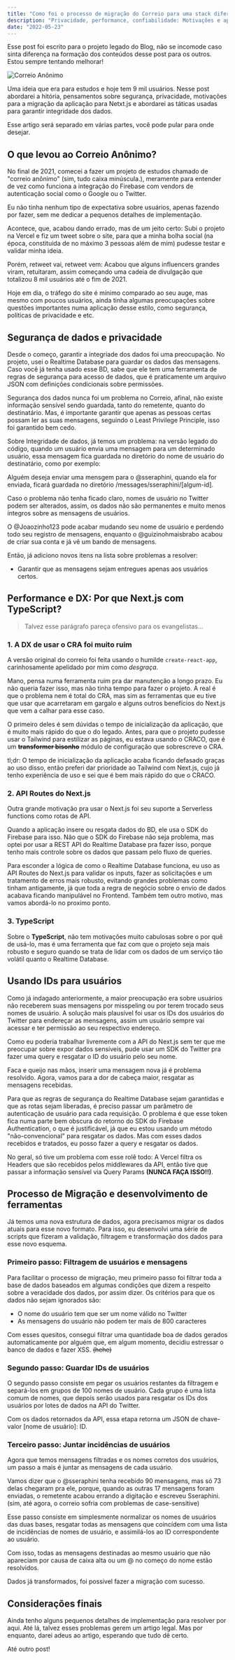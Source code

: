 ---
title: "Como foi o processo de migração do Correio para uma stack diferente"
description: "Privacidade, performance, confiabilidade: Motivações e aprendizados sobre a mudança de stack."
date: "2022-05-23"
---

Esse post foi escrito para o projeto legado do Blog, não se incomode caso sinta diferença na formação dos conteúdos desse post para os outros. Estou sempre tentando melhorar!

![Correio Anônimo](https://www.correioanonimo.com.br/bg.png "Correio Anônimo")

Uma ideia que era para estudos e hoje tem 9 mil usuários. Nesse post abordarei a hitória, pensamentos sobre segurança, privacidade, motivações para a migração da aplicação para Netxt.js e abordarei as táticas usadas para garantir integridade dos dados.

Esse artigo será separado em várias partes, você pode pular para onde desejar.

## O que levou ao Correio Anônimo?

No final de 2021, comecei a fazer um projeto de estudos chamado de "correio anônimo" (sim, tudo caixa minúscula.), meramente para entender de vez como funciona a integração do Firebase com vendors de autenticação social como o Google ou o Twitter.

Eu não tinha nenhum tipo de expectativa sobre usuários, apenas fazendo por fazer, sem me dedicar a pequenos detalhes de implementação.

Acontece, que, acabou dando errado, mas de um jeito certo: Subi o projeto na Vercel e fiz um tweet sobre o site, para que a minha bolha social (na época, constituida de no máximo 3 pessoas além de mim) pudesse testar e validar minha ideia.

Porém, retweet vai, retweet vem: Acabou que alguns influencers grandes viram, retuitaram, assim começando uma cadeia de divulgação que totalizou 8 mil usuários até o fim de 2021.

Hoje em dia, o tráfego do site é mínimo comparado ao seu auge, mas mesmo com poucos usuários, ainda tinha algumas preocupações sobre questões importantes numa aplicação desse estilo, como segurança, políticas de privacidade e etc.

## Segurança de dados e privacidade

Desde o começo, garantir a integriade dos dados foi uma preocupação. No projeto, usei o Realtime Database para guardar os dados das mensagens. Caso você já tenha usado esse BD, sabe que ele tem uma ferramenta de regras de segurança para acesso de dados, que é praticamente um arquivo JSON com definições condicionais sobre permissões.

Segurança dos dados nunca foi um problema no Correio, afinal, não existe informação sensível sendo guardada, tanto do remetente, quanto do destinatário. Mas, é importante garantir que apenas as pessoas certas possam ler as suas mensagens, seguindo o Least Privilege Principle, isso foi garantido bem cedo.

Sobre Integridade de dados, já temos um problema: na versão legado do código, quando um usuário envia uma mensagem para um determinado usuário, essa mensagem fica guardada no diretório do nome de usuário do destinatário, como por exemplo:

Alguém deseja enviar uma mensgem para o @sseraphini, quando ela for enviada, ficará guardada no diretório /messages/sseraphini/[algum-id].

Caso o problema não tenha ficado claro, nomes de usuário no Twitter podem ser alterados, assim, os dados não são permanentes e muito menos íntegros sobre as mensagens de usuários.

O @Joaozinho123 pode acabar mudando seu nome de usuário e perdendo todo seu registro de mensagens, enquanto o @guizinohmaisbrabo acabou de criar sua conta e já vê um bando de mensagens.

Então, já adiciono novos itens na lista sobre problemas a resolver:

- Garantir que as mensagens sejam entregues apenas aos usuários certos.

## Performance e DX: Por que Next.js com TypeScript?

> Talvez esse parágrafo pareça ofensivo para os evangelistas...

### 1. A DX de usar o CRA foi muito ruim

A versão original do correio foi feita usando o humilde `create-react-app`, carinhosamente apelidado por mim como _desgraça_.

Mano, pensa numa ferramenta ruim pra dar manutenção a longo prazo. Eu não queria fazer isso, mas não tinha tempo para fazer o projeto.
A real é que o problema nem é total do CRA, mas sim as ferramentas que eu tive que usar que acarretaram em gargalo e alguns outros benefícios do Next.js que vem a calhar para esse caso.

O primeiro deles é sem dúvidas o tempo de inicialização da aplicação, que é muito mais rápido do que o do legado. Antes, para que o projeto pudesse usar o Tailwind para estilizar as páginas, eu estava usando o CRACO, que é um ~~**transformer bisonho**~~ módulo de configuração que sobrescreve o CRA.

tl;dr: O tempo de inicialização da aplicação acaba ficando defasado graças ao uso disso, então preferi dar prioridade ao Tailwind com Next.js, cujo já tenho experiência de uso e sei que é bem mais rápido do que o CRACO.

### 2. API Routes do Next.js

Outra grande motivação pra usar o Next.js foi seu suporte a Serverless functions como rotas de API.

Quando a aplicação insere ou resgata dados do BD, ele usa o SDK do Firebase para isso. Não que o SDK do Firebase não seja problema, mas optei por usar a REST API do Realtime Database pra fazer isso, porque tenho mais controle sobre os dados que passam pelo fluxo de queries.

Para esconder a lógica de como o Realtime Database funciona, eu uso as API Routes do Next.js para validar os inputs, fazer as solicitações e um tratamento de erros mais robusto, evitando grandes problemas como tinham antigamente, já que toda a regra de negócio sobre o envio de dados acabava ficando manipulável no Frontend. Também tem outro motivo, mas vamos abordá-lo no proximo ponto.

### 3. TypeScript

Sobre o **TypeScript**, não tem motivações muito cabulosas sobre o por quê de usá-lo, mas é uma ferramenta que faz com que o projeto seja mais robusto e seguro quando se trata de lidar com os dados de um serviço tão volátil quanto o Realtime Database.

## Usando IDs para usuários

Como já indagado anteriormente, a maior preocupação era sobre usuários não receberem suas mensagens por misspeling ou por terem trocado seus nomes de usuário.
A solução mais plausível foi usar os IDs dos usuários do Twitter para endereçar as mensagens, assim um usuário sempre vai acessar e ter permissão ao seu respectivo endereço.

Como eu poderia trabalhar livremente com a API do Next.js sem ter que me preocupar sobre expor dados sensíveis, pude usar um SDK do Twitter pra fazer uma query e resgatar o ID do usuário pelo seu nome.

Faca e queijo nas mãos, inserir uma mensagem nova já é problema resolvido. Agora, vamos para a dor de cabeça maior, resgatar as mensagens recebidas.

Para que as regras de segurança do Realtime Database sejam garantidas e que as rotas sejam liberadas, é preciso passar um parâmetro de autenticação de usuário para cada requisição. O problema é que esse token fica numa parte bem obscura do retorno do SDK do Firebase Authentication, o que é justificável, já que eu estou usando um método "não-convencional" para resgatar os dados. Mas com esses dados recebidos e tratados, eu posso fazer a query e resgatar os dados.

No geral, só tive um problema com esse rolê todo: A Vercel filtra os Headers que são recebidos pelos middlewares da API, então tive que passar a informação sensível via Query Params **(NUNCA FAÇA ISSO!!)**.

## Processo de Migração e desenvolvimento de ferramentas

Já temos uma nova estrutura de dados, agora precisamos migrar os dados atuais para esse novo formato. Para isso, eu desenvolvi uma série de scripts que fizeram a validação, filtragem e transformação dos dados para esse novo esquema.

### Primeiro passo: Filtragem de usuários e mensagens

Para facilitar o processo de migração, meu primeiro passo foi filtrar toda a base de dados baseados em algumas condições que dizem a respeito sobre a veracidade dos dados, por assim dizer. Os critérios para que os dados não sejam ignorados são:

- O nome do usuário tem que ser um nome válido no Twitter
- As mensagens do usuário não podem ter mais de 800 caracteres

Com esses quesitos, consegui filtrar uma quantidade boa de dados gerados automaticamente por alguém que, em algum momento, decidiu estressar o banco de dados e fazer XSS. ~~(hehe)~~

### Segundo passo: Guardar IDs de usuários

O segundo passo consiste em pegar os usuários restantes da filtragem e separá-los em grupos de 100 nomes de usuário. Cada grupo é uma lista comum de nomes, que depois serão usados para resgatar os IDs dos usuários por lotes de dados na API do Twitter.

Com os dados retornados da API, essa etapa retorna um JSON de chave-valor [nome de usuário]: ID.

### Terceiro passo: Juntar incidências de usuários

Agora que temos mensagens filtradas e os nomes corretos dos usuários, um passo a mais é juntar as mensagens de cada usuário.

Vamos dizer que o @sseraphini tenha recebido 90 mensagens, mas só 73 delas chegaram pra ele, porque, quando as outras 17 mensagens foram enviadas, o remetente acabou errando a digitação e escreveu Sseraphini. (sim, até agora, o correio sofria com problemas de case-sensitive)

Esse passo consiste em simplesmente normalizar os nomes de usuários das duas bases, resgatar todas as mensagens que coincídem com uma lista de incidências de nomes de usuário, e assimilá-los ao ID correspondente ao usuário.

Com isso, todas as mensagens destinadas ao mesmo usuário que não apareciam por causa de caixa alta ou um @ no começo do nome estão resolvidos.

Dados já transformados, foi possivel fazer a migração com sucesso.

## Considerações finais

Ainda tenho alguns pequenos detalhes de implementação para resolver por aqui. Até lá, talvez esses problemas gerem um artigo legal. Mas por enquanto, darei adeus ao artigo, esperando que tudo dê certo.

Até outro post!
